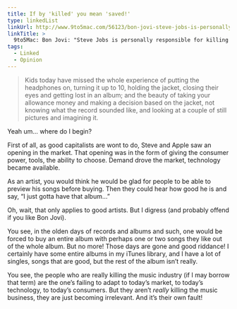 ```yaml
---
title: If by 'killed' you mean 'saved!'
type: linkedList
linkUrl: http://www.9to5mac.com/56123/bon-jovi-steve-jobs-is-personally-responsible-for-killing-the-music-business
linkTitle: >
  9to5Mac: Bon Jovi: "Steve Jobs is personally responsible for killing the music business"
tags:
  - Linked
  - Opinion
---
```


> Kids today have missed the whole experience of putting the headphones on, turning it up to 10, holding the jacket, closing their eyes and getting lost in an album; and the beauty of taking your allowance money and making a decision based on the jacket, not knowing what the record sounded like, and looking at a couple of still pictures and imagining it.

Yeah um… where do I begin?

First of all, as good capitalists are wont to do, Steve and Apple saw an opening in the market. That opening was in the form of giving the consumer power, tools, the ability to choose. Demand drove the market, technology became available.

As an artist, you would think he would be glad for people to be able to preview his songs before buying. Then they could hear how good he is and say, “I just gotta have that album…”

Oh, wait, that only applies to good artists. But I digress (and probably offend if you like Bon Jovi).

You see, in the olden days of records and albums and such, one would be forced to buy an entire album with perhaps one or two songs they like out of the whole album. But no more! Those days are gone and good riddance! I certainly have some entire albums in my iTunes library, and I have a lot of singles, songs that are good, but the rest of the album isn’t really.

You see, the people who are really killing the music industry (if I may borrow that term) are the one’s failing to adapt to today’s market, to today’s technology, to today’s consumers. But they aren’t _really_ killing the music business, they are just becoming irrelevant. And it’s their own fault!
